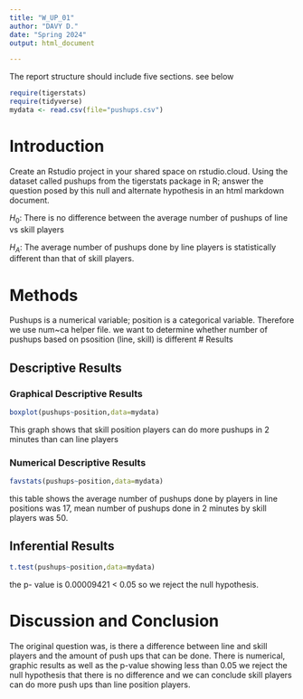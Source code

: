 ```yaml
---
title: "W_UP_01"
author: "DAVY D."
date: "Spring 2024"
output: html_document

---
```




The report structure should include five sections.  see below



```r
require(tigerstats)
require(tidyverse)
mydata <- read.csv(file="pushups.csv")
```

# Introduction

<!--In this section you explain what you are trying to show. Where did the data come from? What is the research or other question you are trying to answer?!-->

Create an Rstudio project in your shared space on rstudio.cloud.  Using the dataset called pushups from the tigerstats package in R; answer the question posed by this null and alternate hypothesis in an html markdown document.

$H_0$: There is no difference between the average number of pushups of line vs skill players

$H_A$: The average number of pushups done by line players is statistically different than that of skill players.

# Methods

<!--Decide on your methods: use "variable analysis" or other appropriate descriptors. Make sure to choose at least one graphical method and at least one numerical method.!-->

Pushups is a numerical variable; position is a categorical variable. Therefore we use num~ca helper file.
we want to determine whether number of pushups based on psosition (line, skill) is different
# Results

<!--Divide this section into two sub-sections: One for your descriptive results and one for your inferential results.!-->

## Descriptive Results

### Graphical Descriptive Results

<!--Graphical results here. Make sure to show your code. Provide appropriate labels for axes, giving units if possible, and provide a good title for the graph, too. Use the graphical results to describe the patterns if any that exist in the data as focused toward the research question!-->
```r
boxplot(pushups~position,data=mydata)
```
  
This graph shows that skill position players can do more pushups in 2 minutes than can line players
  
### Numerical Descriptive Results

<!--Numerical results go here. Use the numerical results to describe the patterns if any that exist in the data as focused toward the research question!-->
```r
favstats(pushups~position,data=mydata)
```
this table shows the average number of pushups done by players in line positions was 17, mean number of pushups done in 2 minutes by skill players was 50.

## Inferential Results
```r
t.test(pushups~position,data=mydata)
```
the p- value is 0.00009421 < 0.05 so we reject the null hypothesis.


<!--State hypothesis clearly. Make sure your discussion of the inferential test covers all the aspects that the test output produces, such as test statistic, p-value etc. Make a decision about the null hypothesis, explain the assumptions on which the selected test/procedure was based, and why the chosen procedure satisfys the assumptions and is appropriate to answer the research question!-->


# Discussion and Conclusion
The original question was, is there a difference between line and skill players and the amount of push ups that can be done. There is numerical, graphic results as well as the p-value showing less than 0.05 we reject the null hypothesis that there is no difference and we can conclude skill players can do more push ups than line position players.

<!--Discussion and conclusion here. If you found a relationship be sure to consider whether the relationship occurs because one of the variavbles causes the other, or whether they perhasps are related for some other reason. Watch the chapter 6 videos from the GeorgeTown videos collection.!-->


